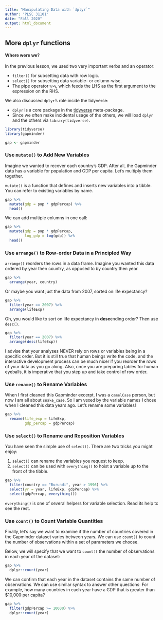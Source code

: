 ```yaml
---
title: "Manipulating Data with `dplyr`"
author: "PLSC 31101"
date: "Fall 2020"
output: html_document
---
```


## More `dplyr` functions

#### Where were we? {-}

In the previous lesson, we used two very important verbs and an operator:

* `filter()` for subsetting data with row logic.
* `select()` for subsetting data variable- or column-wise.
* The pipe operator `%>%`, which feeds the LHS as the first argument to the expression on the RHS.
  
We also discussed `dplyr`'s role inside the tidyverse:

* `dplyr` is a core package in the [tidyverse](tidyverse-github) meta-package. 
* Since we often make incidental usage of the others, we will load `dplyr` and the others via `library(tidyverse)`.

```r
library(tidyverse)
library(gapminder)

gap <- gapminder
```

### Use `mutate()` to Add New Variables

Imagine we wanted to recover each country's GDP. After all, the Gapminder data has a variable for population and GDP per capita. Let's multiply them together.

`mutate()` is a function that defines and inserts new variables into a tibble. You can refer to existing variables by name.

```r
gap %>%
  mutate(gdp = pop * gdpPercap) %>%
  head()
```

We can add multiple columns in one call:

```r
gap %>%
  mutate(gdp = pop * gdpPercap,
         log_gdp = log(gdp)) %>%
  head()
```

### Use `arrange()` to Row-order Data in a Principled Way

`arrange()` reorders the rows in a data frame. Imagine you wanted this data ordered by year then country, as opposed to by country then year.

```r
gap %>%
  arrange(year, country)
```

Or maybe you want just the data from 2007, sorted on life expectancy?

```r
gap %>%
  filter(year == 2007) %>%
  arrange(lifeExp)
```

Oh, you would like to sort on life expectancy in **desc**ending order? Then use `desc()`.

```r
gap %>%
  filter(year == 2007) %>%
  arrange(desc(lifeExp))
```

I advise that your analyses NEVER rely on rows or variables being in a specific order. But it is still true that human beings write the code, and the interactive development process can be much nicer if you reorder the rows of your data as you go along. Also, once you are preparing tables for human eyeballs, it is imperative that you step up and take control of row order.


### Use `rename()` to Rename Variables

When I first cleaned this Gapminder excerpt, I was a `camelCase` person, but now I am all about `snake_case`. So I am vexed by the variable names I chose when I cleaned this data years ago. Let's rename some variables!

```r
gap %>%
  rename(life_exp = lifeExp,
         gdp_percap = gdpPercap)
```

### Use `select()` to Rename and Reposition Variables

You have seen the simple use of `select()`. There are two tricks you might enjoy:

1. `select()` can rename the variables you request to keep.
1. `select()` can be used with `everything()` to hoist a variable up to the front of the tibble.
  
```r
gap %>%
  filter(country == "Burundi", year > 1996) %>% 
  select(yr = year, lifeExp, gdpPercap) %>% 
  select(gdpPercap, everything())
```

`everything()` is one of several helpers for variable selection. Read its help to see the rest.

### Use `count()` to Count Variable Quantities

Finally, let's say we want to examine if the number of countries covered in the Gapminder dataset varies between years. We can use `count()` to count the number of observations within a set of parameters we choose.

Below, we will specify that we want to `count()` the number of observations in each year of the dataset:

```r
gap %>%
  dplyr::count(year)
```

We can confirm that each year in the dataset contains the same number of observations. We can use similar syntax to answer other questions: For example, how many countries in each year have a GDP that is greater than $10,000 per capita?

```r
gap %>%
  filter(gdpPercap >= 10000) %>%
  dplyr::count(year) 
```
